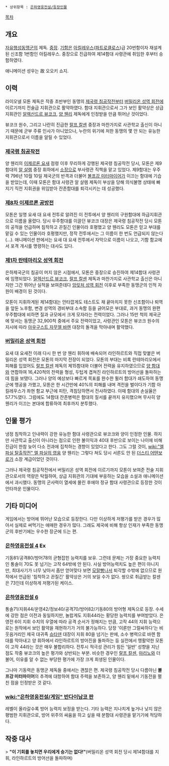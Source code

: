  * 상위항목 : [[은하영웅전설/등장인물]]

[[목차]]

== 개요 ==
[[자유행성동맹군]]의 제독. [[중장]]. [[기함]]은 [[아킬레우스]]([[파트로클로스]])급 20번함이자 재설계된 신조함 1번함인 아킬레우스. 중장으로 진급하여 제14함대 사령관에 취임한 후부터 승함하였다.

애니메이션 성우는 故 오오키 쇼지.

== 이력 ==
라이오넬 모톤 제독은 작중 초반부인 동맹의 [[제국령 침공작전]]부터 [[버밀리온 성역 회전]]에 이르기까지 전술급 지휘관으로 활약하였다. 함대 지휘관으로서 그가 보인 활약상은 상급 지휘관인 [[알렉산드르 뷰코크]], [[양 웬리]] 제독에게 인정받을 만큼 뛰어난 것이었다.

뷰코크 원수, 그리고 나란히 진급한 [[랄프 칼센]] 중장과 마찬가지로 사관학교 출신이 아니기 때문에 군부 주류 인사가 아니었으나, 누란의 위기에 처한 동맹의 몇 안 되는 유능한 지휘관으로서 이름을 알릴 수 있었다.

=== [[제국령 침공작전]] ===
양 웬리의 [[이제르론 요새]] 점령 이후 무리하게 강행된 제국령 침공작전 당시, 모톤은 제9함대의 [[알 살렘]] 중장 휘하에서 [[소장]]으로 부사령관 직책을 맡고 있었다. 제9함대는 우주력 796년 10월 10일 제국군의 반격과 더불어 [[볼프강 미터마이어]]가 이끄는 함대에 기습을 받았는데, 이때 모톤은 함대 사령관 알 살렘 제독이 부상을 당해 의식불명 상태에 빠지기 직전 지휘권을 위임받아 잔존함대를 퇴각시키는 데 성공했다.

=== [[제8차 이제르론 공방전]] ===
모톤은 일명 요새 대 요새 전투로 알려진 이 전투에서 양 웬리의 구원함대에 하급지휘관으로 이름을 올렸다. 당시 우주함대를 이끌던 뷰코크 대장은 제국령 침공작전 당시 모톤의 공적을 언급하며 침착하고 끈질긴 인물이라 호평했고 양 웬리도 모톤은 믿고 부대를 맡길 수 있는 인물이라 호평했지만, 정작 전투에서는 그 이름이 한 번도 언급되지 않는다(…). 애니메이션 판에서는 요새 대 요새 전투에서 자막으로 이름이 나오고, 기함 함교에서 포격 개시를 명령하는 대사도 있다.

=== [[제1차 란테마리오 성역 회전]] ===
은하제국군의 침공이 머지 않은 시점에서, 모톤은 중장으로 승진하여 제14함대 사령관에 임명되었다. [[알렉산드르 뷰코크]], [[랄프 칼센]] 제독과 마찬가지로 사관학교 출신은 아니지만 그간 뛰어난 실적을 보여준데다 [[암릿처 성역 회전]] 이후로 부족한 동맹군의 인적 자원이 배경이 된 것이다.

모톤이 지휘하게된 제14함대는 안타깝게도 테스트도 채 끝마치지 못한 신조함이나 퇴역을 앞둔 노후함, 변경 성역의 경비부대 소속함 등을 긁어모은 부대로, 과거 동맹의 완편 우주함대에 비하면 질과 규모에서 크게 모자라는 전력이었다. 그러나 15만 척의 제국군에 맞서는 동맹군 32,900척 중에서 주요 전력이었고, 사령관인 모톤은 뷰코크 원수의 지시에 따라 [[아우구스트 자무엘 바렌]] 대장의 돌격을 막아내며 활약했다.

=== [[버밀리온 성역 회전]] ===
요새 대 요새전 이래 다시 한 번 양 웬리 휘하에 배속되어 라인하르트와 직접 맞붙은 버밀리온 성역 회전은 모톤의 마지막 전장이 되었다. 모톤의 부대는 비록 란테마리오에서 피해를 입었어도 [[랄프 칼센]] 제독의 제15함대와 더불어 전력을 유지하였으므로 [[양 함대]]와 연합하여 16,420척의 전력을 형성, 두텁게 겹쳐진 라인하르트의 방어선을 돌파하는 데 힘을 보탰다. 그러나 양의 예상보다 빠르게 목표를 완수한 뮐러 함대가 쇄도하여 동맹군에 맹공을 가했고, 모톤은 한 시간만에 40%의 피해를 내며 격전을 벌이다가 기함 아킬레우스가 좌현 함교 부근에 피탄, 격침당하면서 전사하였다. 이때 함대의 손실율은 57.7%였다. 그럼에도 14함대 잔존병력은 함대의 질서를 끝까지 유지했으며 무사히 양 웬리가 이끄는 본대에 합류하여 최후까지 분투했다.

== 인물 평가 ==
냉정 침착하고 인내력이 강한 유능한 함대 사령관으로 뷰코크와 양이 인정한 인물. 하지만 사관학교 출신이 아니라는 점으로 인한 불이익과 40대 후반으로 보이는 나이에 비해 진급이 한참 늦어 다소 전과에 집착하는 경향이 있었다고 한다. 그도 그럴 것이, [[wiki:"엘 파실 탈출작전" 엘 파실의 영웅]] 양 웬리는 그렇다 쳐도 당시 서른도 안 된 [[더스티 어텐보로]]가 소장 계급이었던 것이다.

그러나 제국령 침공작전에서 버밀리온 성역 회전에 이르기까지 모톤이 보여준 전술 지휘관으로서의 역량은 탁월하여, 상급 지휘관의 기대에 부응하는 모습을 소설과 애니메이션에서 과시했다. 동맹의 군사력이 열세에 몰린 후에야 정규 함대 사령관으로 등장한 것이 안타까운 인물이다.

== 기타 미디어 ==
게임에서는 방어에 뛰어난 모습으로 등장한다. 다만 이상하게 저평가를 받은 경우가 많아서 실제로 써먹기는 애매한 경우가 많다. 그래도 제국에 비해 항상 인재가 부족한 동맹군의 후반기에는 우수한 장군에 드는 편. 

=== [[은하영웅전설 4]] Ex ===
기동81/공격80/방어78의 균형잡힌 능력치를 보유. 그런데 문제는 가장 중요한 능력치인 통솔이 70도 못 넘기는 고작 64밖에 안 된다. 사실 방어능력치도 높은 편이 아니지만, 최대사기가 너무 낮아서 좀만 얻어맞다 보면 [[모랄빵]]나서 퇴각할 수밖에 없으므로 원작에서 언급된 '침착하고 끈질긴' 활약상은 거의 보일 수가 없다. 쌍으로 취급받는 칼센은 73인데 이상하게 저평가된 케이스. 

=== [[은하영웅전설 6]] ===
통솔71/지휘44/운영42/정보40/공격70/방어82/기동80의 방어형 제독으로 등장. 수세에 강한 점은 이전과 동일하지만, 놀랍게도 지휘44라는 황당한 능력치를 부여받았다. 은영전 6이 지휘 수치의 우열에 따라 공격 순서가 정해지는 만큼, 고작 44의 지휘 능력으로는 원작에서 보인 활약을 재현하기가 거의 불가능하다. 당장 '이론만 그럴싸하다'는 비웃음거리인 제국 대귀족 [[슈타덴]] 대장이 지휘 80을 넘기는 판에, 소수 병력으로 바렌 함대를 막아내고 양 휘하에서 라인하르트의 방어진을 돌파하는 등 실전에서 맹활약한 모톤이 고작 44라는 것은 매우 불합리하다. 전투시 적극성 관리가 힘든 '일반' 성향을 지닌 점도 작중 뷰코크의 높은 평가와 상반되는 부분. 비슷한 경우인 [[랄프 칼센]], [[마리노]]와 더불어, 이유를 알 수 없는 부당한 평가에 가장 크게 희생된 인물이다.

그나마 기동력은 동맹군 제독들 중에서는 괜찮은 편. 제국령 침공작전 당시 다름아닌 '''볼프강 미터마이어'''의 추격에 대항하여 함대 주력을 보존하고, 양 웬리 밑에서 기동전을 펼친 점을 인정받은 것 같다. 

=== [[wiki:"은하영웅전설/게임" 반다이남코 판]] ===
레벨이 올라갈수록 방어 능력치 보정을 받는다. 기타 능력은 지나치게 높거나 낮지 않은 평범한 지휘관으로, 방어 위주의 싸움을 하고 싶을 때 분함대 사령관을 맡기기에 적당하다.

== 작중 대사 ==
> '''"이 기회를 놓치면 우리에게 승기는 없다!"'''(버밀리온 성역 회전 당시 제14함대를 지휘, 라인하르트의 방어선을 돌파하며)
